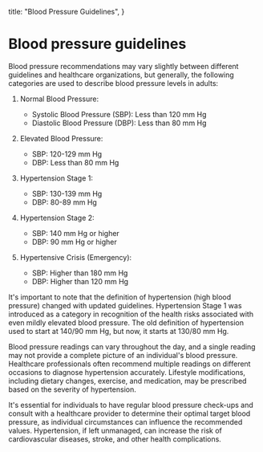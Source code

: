   title: "Blood Pressure Guidelines",
}

# Blood pressure guidelines

Blood pressure recommendations may vary slightly between different guidelines and healthcare organizations, but generally, the following categories are used to describe blood pressure levels in adults:

1. Normal Blood Pressure:

   - Systolic Blood Pressure (SBP): Less than 120 mm Hg
   - Diastolic Blood Pressure (DBP): Less than 80 mm Hg

2. Elevated Blood Pressure:

   - SBP: 120-129 mm Hg
   - DBP: Less than 80 mm Hg

3. Hypertension Stage 1:

   - SBP: 130-139 mm Hg
   - DBP: 80-89 mm Hg

4. Hypertension Stage 2:

   - SBP: 140 mm Hg or higher
   - DBP: 90 mm Hg or higher

5. Hypertensive Crisis (Emergency):
   - SBP: Higher than 180 mm Hg
   - DBP: Higher than 120 mm Hg

It's important to note that the definition of hypertension (high blood pressure) changed with updated guidelines. Hypertension Stage 1 was introduced as a category in recognition of the health risks associated with even mildly elevated blood pressure. The old definition of hypertension used to start at 140/90 mm Hg, but now, it starts at 130/80 mm Hg.

Blood pressure readings can vary throughout the day, and a single reading may not provide a complete picture of an individual's blood pressure. Healthcare professionals often recommend multiple readings on different occasions to diagnose hypertension accurately. Lifestyle modifications, including dietary changes, exercise, and medication, may be prescribed based on the severity of hypertension.

It's essential for individuals to have regular blood pressure check-ups and consult with a healthcare provider to determine their optimal target blood pressure, as individual circumstances can influence the recommended values. Hypertension, if left unmanaged, can increase the risk of cardiovascular diseases, stroke, and other health complications.

